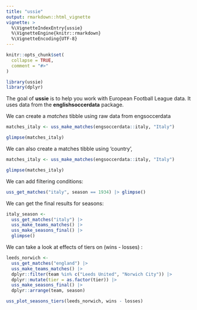 ```yaml
---
title: "ussie"
output: rmarkdown::html_vignette
vignette: >
  %\VignetteIndexEntry{ussie}
  %\VignetteEngine{knitr::rmarkdown}
  %\VignetteEncoding{UTF-8}
---
```


```r
knitr::opts_chunk$set(
  collapse = TRUE,
  comment = "#>"
)
```

```r
library(ussie)
library(dplyr)
```

The goal of **ussie** is to help you work with European Football League data.
It uses data from the **englishsoccerdata** package.

We can create a *matches* tibble using raw data from engsoccerdata

```r
matches_italy <- uss_make_matches(engsoccerdata::italy, "Italy")

glimpse(matches_italy)
```

We can also create a matches tibble using 'country',
```r
matches_italy <- uss_make_matches(engsoccerdata::italy, "Italy")

glimpse(matches_italy)
```

We can add filtering conditions:

```r
uss_get_matches("italy", season == 1934) |> glimpse()

```


We can get the final results for seasons:

```r
italy_season <-
  uss_get_matches("italy") |>
  uss_make_teams_matches() |>
  uss_make_seasons_final() |>
  glimpse()

```


We can take a look at effects of tiers on (wins - losses) :
```r
leeds_norwich <-
  uss_get_matches("england") |>
  uss_make_teams_matches() |>
  dplyr::filter(team %in% c("Leeds United", "Norwich City")) |>
  dplyr::mutate(tier = as.factor(tier)) |>
  uss_make_seasons_final() |>
  dplyr::arrange(team, season)

uss_plot_seasons_tiers(leeds_norwich, wins - losses)
```
